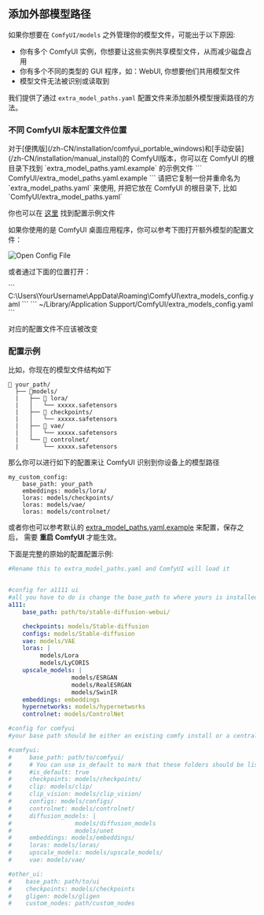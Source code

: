 ## 添加外部模型路径

如果你想要在 `ComfyUI/models` 之外管理你的模型文件，可能出于以下原因:

- 你有多个 ComfyUI 实例，你想要让这些实例共享模型文件，从而减少磁盘占用
- 你有多个不同的类型的 GUI 程序，如：WebUI, 你想要他们共用模型文件
- 模型文件无法被识别或读取到

我们提供了通过 `extra_model_paths.yaml` 配置文件来添加额外模型搜索路径的方法。

### 不同 ComfyUI 版本配置文件位置

<Tabs>
  <Tab title="Portable 及自部署">
  对于[便携版](/zh-CN/installation/comfyui_portable_windows)和[手动安装](/zh-CN/installation/manual_install)的 ComfyUI版本，你可以在 ComfyUI 的根目录下找到 `extra_model_paths.yaml.example` 的示例文件
  ```
  ComfyUI/extra_model_paths.yaml.example
  ```
  请把它复制一份并重命名为 `extra_model_paths.yaml` 来使用, 并把它放在 ComfyUI 的根目录下, 比如 `ComfyUI/extra_model_paths.yaml`

  你也可以在 [这里](https://github.com/comfyanonymous/ComfyUI/blob/master/extra_model_paths.yaml.example) 找到配置示例文件

  </Tab>
  <Tab title="ComfyUI Desktop">
  如果你使用的是 ComfyUI 桌面应用程序，你可以参考下图打开额外模型的配置文件：

  ![Open Config File](/images/zh/desktop/extra_model_paths.jpg)

  或者通过下面的位置打开：

  <Tabs>
    <Tab title="Windows">
      ```
      C:\Users\YourUsername\AppData\Roaming\ComfyUI\extra_models_config.yaml
      ```
    </Tab>
    <Tab title="macOS">
      ```
      ~/Library/Application Support/ComfyUI/extra_models_config.yaml
      ```
    </Tab>
  </Tabs>

  对应的配置文件不应该被改变
  </Tab>
</Tabs>

### 配置示例

比如，你现在的模型文件结构如下 

```
📁 your_path/
  ├── 📁models/
  |   ├── 📁 lora/
  |   │   └── xxxxx.safetensors
  |   ├── 📁 checkpoints/
  |   │   └── xxxxx.safetensors
  |   ├── 📁 vae/
  |   │   └── xxxxx.safetensors
  |   └── 📁 controlnet/
  |       └── xxxxx.safetensors
```

那么你可以进行如下的配置来让 ComfyUI 识别到你设备上的模型路径

```
my_custom_config:
    base_path: your_path
    embeddings: models/lora/
    loras: models/checkpoints/
    loras: models/vae/
    loras: models/controlnet/
```

或者你也可以参考默认的 [extra_model_paths.yaml.example](https://github.com/comfyanonymous/ComfyUI/blob/master/extra_model_paths.yaml.example) 来配置，保存之后， 需要 **重启 ComfyUI** 才能生效。

下面是完整的原始的配置配置示例:

```yaml
#Rename this to extra_model_paths.yaml and ComfyUI will load it


#config for a1111 ui
#all you have to do is change the base_path to where yours is installed
a111:
    base_path: path/to/stable-diffusion-webui/

    checkpoints: models/Stable-diffusion
    configs: models/Stable-diffusion
    vae: models/VAE
    loras: |
         models/Lora
         models/LyCORIS
    upscale_models: |
                  models/ESRGAN
                  models/RealESRGAN
                  models/SwinIR
    embeddings: embeddings
    hypernetworks: models/hypernetworks
    controlnet: models/ControlNet

#config for comfyui
#your base path should be either an existing comfy install or a central folder where you store all of your models, loras, etc.

#comfyui:
#     base_path: path/to/comfyui/
#     # You can use is_default to mark that these folders should be listed first, and used as the default dirs for eg downloads
#     #is_default: true
#     checkpoints: models/checkpoints/
#     clip: models/clip/
#     clip_vision: models/clip_vision/
#     configs: models/configs/
#     controlnet: models/controlnet/
#     diffusion_models: |
#                  models/diffusion_models
#                  models/unet
#     embeddings: models/embeddings/
#     loras: models/loras/
#     upscale_models: models/upscale_models/
#     vae: models/vae/

#other_ui:
#    base_path: path/to/ui
#    checkpoints: models/checkpoints
#    gligen: models/gligen
#    custom_nodes: path/custom_nodes

```
